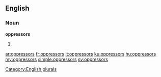 ==English==

===Noun===
'''oppressors'''

# {{plural of|oppressor}}

[[Category:English plurals]]

[[ar:oppressors]]
[[fr:oppressors]]
[[it:oppressors]]
[[ku:oppressors]]
[[hu:oppressors]]
[[my:oppressors]]
[[simple:oppressors]]
[[sv:oppressors]]